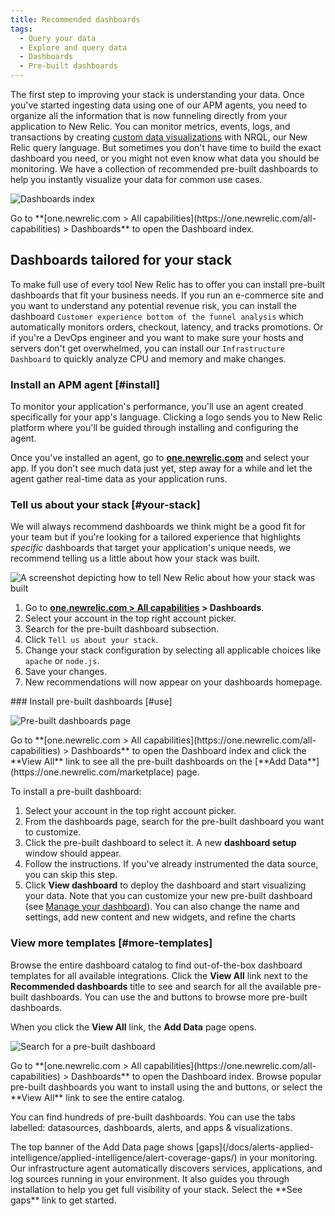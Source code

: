 ```yaml
---
title: Recommended dashboards
tags:
  - Query your data
  - Explore and query data
  - Dashboards
  - Pre-built dashboards
---
```







The first step to improving your stack is understanding your data. Once you've started ingesting data using one of our APM agents, you need to organize all the information that is now funneling directly from your application to New Relic. You can monitor metrics, events, logs, and transactions by creating [custom data visualizations](/docs/query-your-data/explore-query-data/dashboards/introduction-dashboards/) with NRQL, our New Relic query language. But sometimes you don't have time to build the exact dashboard you need, or you might not even know what data you should be monitoring. We have a collection of recommended pre-built dashboards to help you instantly visualize your data for common use cases. 

<img
  title="Dashboards index"
  alt="Dashboards index"
  src={dashboardsDashboardIndex}
/>

<figcaption>
  Go to **[one.newrelic.com > All capabilities](https://one.newrelic.com/all-capabilities) > Dashboards** to open the Dashboard index.
</figcaption>

## Dashboards tailored for your stack 

To make full use of every tool New Relic has to offer you can install pre-built dashboards that fit your business needs. If you run an e-commerce site and you want to understand any potential revenue risk, you can install the dashboard `Customer experience bottom of the funnel analysis` which automatically monitors orders, checkout, latency, and tracks promotions. Or if you're a DevOps engineer and you want to make sure your hosts and servers don't get overwhelmed, you can install our `Infrastructure Dashboard` to quickly analyze CPU and memory and make changes. 

<Steps>
<Step>

### Install an APM agent [#install]
To monitor your application's performance, you'll use an agent created specifically for your app's language. Clicking a logo sends you to New Relic platform where you'll be guided through installing and configuring the agent.

<TechTileGrid>
  
  <TechTile
    name="Go agent"
    icon="logo-go"
    to="https://one.newrelic.com/nr1-core?state=985d4005-ba90-a8c7-1da1-2af34539b03b"
  />

  <TechTile
    name="Java agent"
    icon="logo-java"
    to="https://one.newrelic.com/nr1-core?state=80d18bcb-4919-1fcb-2b77-9406838eb916"
  />

  <TechTile
    name=".NET agent"
    icon="logo-dotnet"
    to="https://one.newrelic.com/nr1-core?state=30e93090-6dfa-6b70-8e75-472f54414355"
  />

  <TechTile
    name="Node.js agent"
    icon="logo-nodejs"
    to="https://one.newrelic.com/marketplace/install-data-source?state=be2e62fa-cc3b-c428-27c4-8d662c9e80a1"
  />

  <TechTile
    name="PHP agent"
    icon="logo-php"
    to="https://one.newrelic.com/nr1-core?state=aa633b41-72d4-009c-3abf-55dcf64894fe"
  />

  <TechTile
    name="Python agent"
    icon="logo-python"
    to="https://one.newrelic.com/nr1-core?state=20fda75b-58fb-a92a-f9e1-7b052035c6e8"
  />

  <TechTile
    name="Ruby agent"
    icon="logo-ruby"
    to="https://one.newrelic.com/nr1-core?state=d69143ab-605c-579b-25bf-cc6e5fee5b80"
  />
</TechTileGrid>        

Once you've installed an agent, go to **[one.newrelic.com](https://one.newrelic.com/all-capabilities)** and select your app. If you don't see much data just yet, step away for a while and let the agent gather real-time data as your application runs.
</Step>

<Step>

### Tell us about your stack [#your-stack]

We will always recommend dashboards we think might be a good fit for your team but if you're looking for a tailored experience that highlights _specific_ dashboards that target your application's unique needs, we recommend telling us a little about how your stack was built. 

<img
    title="tell us about your stack"
    alt="A screenshot depicting how to tell New Relic about how your stack was built"
    src={dashboardsTellUsAboutYourStack}
/>

1. Go to **[one.newrelic.com > All capabilities](https://one.newrelic.com/all-capabilities) > Dashboards**.
2. Select your account in the top right account picker.
2. Search for the pre-built dashboard subsection.
3. Click `Tell us about your stack`.
4. Change your stack configuration by selecting all applicable choices like `apache` or `node.js`.
2. Save your changes.
3. New recommendations will now appear on your dashboards homepage.
</Step>


<Step>
### Install pre-built dashboards [#use]

<img
  title="Pre-built dashboards page"
  alt="Pre-built dashboards page"
  src={dashboardsPrebuiltViewData}
/>

<figcaption>
  Go to **[one.newrelic.com > All capabilities](https://one.newrelic.com/all-capabilities) > Dashboards** to open the Dashboard index and click the **View All** link to see all the pre-built dashboards on the [**Add Data**](https://one.newrelic.com/marketplace) page.
</figcaption>

To install a pre-built dashboard:

1. Select your account in the top right account picker.
2. From the dashboards page, search for the pre-built dashboard you want to customize.
3. Click the pre-built dashboard to select it. A new **dashboard setup** window should appear.
4. Follow the instructions. If you've already instrumented the data source, you can skip this step.
5. Click **View dashboard** to deploy the dashboard and start visualizing your data. Note that you can customize your new pre-built dashboard (see [Manage your dashboard](/docs/query-your-data/explore-query-data/dashboards/manage-your-dashboard/)). You can also change the name and settings, add new content and new widgets, and refine the charts
</Step>

<Step>

### View more templates [#more-templates]

Browse the entire dashboard catalog to find out-of-the-box dashboard templates for all available integrations. Click the **View All** link next to the **Recommended dashboards** title to see and search for all the available pre-built dashboards. You can use the <Icon name="fe-chevron-left"/> and <Icon name="fe-chevron-right"/> buttons to browse more pre-built dashboards.

When you click the **View All** link, the **Add Data** page opens. 

<img
  title="Search for a pre-built dashboard"
  alt="Search for a pre-built dashboard"
  src={dashboardsPrebuiltSearch}
/>

<figcaption>
  Go to **[one.newrelic.com > All capabilities](https://one.newrelic.com/all-capabilities) > Dashboards** to open the Dashboard index. Browse popular pre-built dashboards you want to install using the <Icon name="fe-chevron-left"/> and <Icon name="fe-chevron-right"/> buttons, or select the **View All** link to see the entire catalog.
</figcaption>

You can find hundreds of pre-built dashboards. You can use the tabs labelled: datasources, dashboards, alerts, and apps & visualizations.

<Callout variant="tip">
  The top banner of the Add Data page shows [gaps](/docs/alerts-applied-intelligence/applied-intelligence/alert-coverage-gaps/) in your monitoring. Our infrastructure agent automatically discovers services, applications, and log sources running in your environment. It also guides you through installation to help you get full visibility of your stack. Select the **See gaps** link to get started.
  </Callout>

</Step>
</Steps>